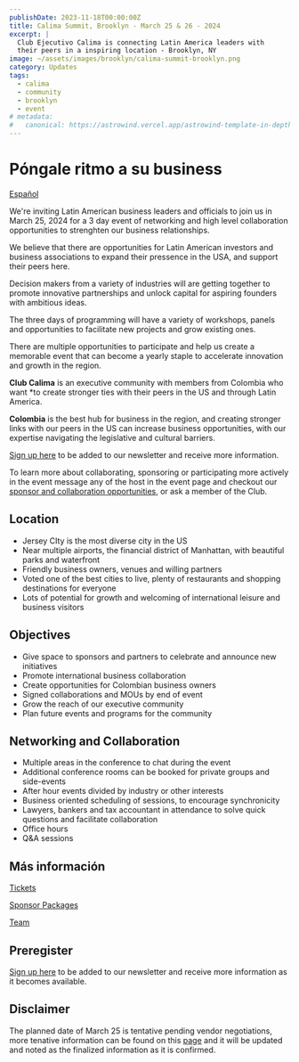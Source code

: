 ```yaml
---
publishDate: 2023-11-18T00:00:00Z
title: Calima Summit, Brooklyn - March 25 & 26 - 2024
excerpt: |
  Club Ejecutivo Calima is connecting Latin America leaders with
  their peers in a inspiring location - Brooklyn, NY
image: ~/assets/images/brooklyn/calima-summit-brooklyn.png
category: Updates
tags:
  - calima
  - community
  - brooklyn
  - event
# metadata:
#   canonical: https://astrowind.vercel.app/astrowind-template-in-depth
---
```


# Póngale ritmo a su business

[Español](/calima-summit-es)

We're inviting Latin American business leaders and officials to join us in March 25,
2024 for a 3 day event of networking and high level collaboration opportunities
to strenghten our business relationships.

We believe that there are opportunities for Latin American investors and
business associations to expand their pressence in the USA, and support their
peers here.

Decision makers from a variety of industries will are getting together to
promote innovative partnerships and unlock capital for aspiring founders with
ambitious ideas.

​The three days of programming will have a variety of workshops, panels and
opportunities to facilitate new projects and grow existing ones.

​There are multiple opportunities to participate and help us create a memorable
event that can become a yearly staple to accelerate innovation and growth in the
region.

**​Club Calima** is an executive community with members from Colombia who want
*to create stronger ties with their peers in the US and through Latin America.

**​Colombia** is the best hub for business in the region, and creating stronger
links with our peers in the US can increase business opportunities, with
 our expertise navigating the legislative and cultural barriers.

[Sign up here](https://lu.ma/calimajc2024) to be added to our newsletter and receive more information.

​To learn more about collaborating, sponsoring or participating more actively in
the event message any of the host in the event page and checkout our
[sponsor and collaboration opportunities](/summit/2024/sponsor), or ask a member of the Club.

## Location

- Jersey CIty is the most diverse city in the US
- Near multiple airports, the financial district of Manhattan, with beautiful parks and waterfront
- Friendly business owners, venues and willing partners
- Voted one of the best cities to live, plenty of restaurants and shopping destinations for everyone
- Lots of potential for growth and welcoming of international leisure and business visitors


## Objectives

- Give space to sponsors and partners to celebrate and announce new initiatives
- Promote international business collaboration
- Create opportunities for Colombian business owners
- Signed collaborations and MOUs by end of event
- Grow the reach of our executive community
- Plan future events and programs for the community

## Networking and Collaboration

- Multiple areas in the conference to chat during the event
- Additional conference rooms can be booked for private groups and side-events
- After hour events divided by industry or other interests
- Business oriented scheduling of sessions, to encourage synchronicity
- Lawyers, bankers and tax accountant in attendance to solve quick questions and facilitate collaboration
- Office hours
- Q&A sessions

## Más información

[Tickets](/summit/2024/tickets)

[Sponsor Packages](/summit/2024/sponsor)

[Team](/summit/2024/team)

## Preregister

[Sign up here](https://lu.ma/calimajc2024) to be added to our newsletter and receive more information as it becomes available.

## Disclaimer

The planned date of March 25 is tentative pending vendor negotiations, more
tenative information can be found on this [page](/summit/2024/brooklyn) and
it will be updated and noted as the finalized information as it is confirmed.
